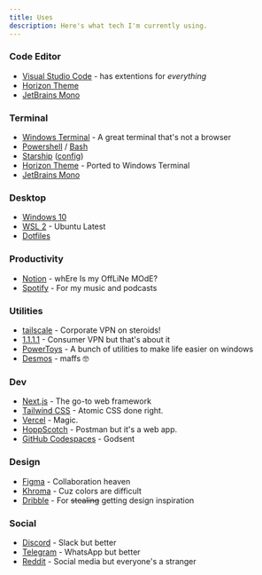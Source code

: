 ```yaml
---
title: Uses
description: Here's what tech I'm currently using.
---
```


### Code Editor

- [Visual Studio Code](https://code.visualstudio.com) - has extentions for *everything*
- [Horizon Theme](https://horizontheme.netlify.app)
- [JetBrains Mono](https://jetbrains.com/lp/mono)

### Terminal

- [Windows Terminal](https://aka.ms/terminal) - A great terminal that's not a browser
- [Powershell](https://github.com/PowerShell/PowerShell) / [Bash](https://gnu.org/software/bash)
- [Starship](https://starship.rs) ([config](https://github.com/maximousblk/dotfiles/blob/main/.config/starship.toml))
- [Horizon Theme](https://gist.github.com/maximousblk/00ccf65e8e5bd01f75a85b8c8f9bd0e6) - Ported to Windows Terminal
- [JetBrains Mono](https://jetbrains.com/lp/mono)

### Desktop

- [Windows 10](https://microsoft.com/windows)
- [WSL 2](https://docs.microsoft.com/windows/wsl) - Ubuntu Latest
- [Dotfiles](https://github.com/maximousblk/dotfiles)

### Productivity

- [Notion](https://notion.so) - whEre Is my OffLiNe MOdE?
- [Spotify](https://spotify.com) - For my music and podcasts

### Utilities

- [tailscale](https://tailscale.com) - Corporate VPN on steroids!
- [1.1.1.1](https://1.1.1.1) - Consumer VPN but that's about it
- [PowerToys](https://github.com/microsoft/PowerToys) - A bunch of utilities to make life easier on windows
- [Desmos](https://desmos.com) - maffs 🤓

### Dev
- [Next.js](https://nextjs.org) - The go-to web framework
- [Tailwind CSS](https://tailwindcss.com) - Atomic CSS done right.
- [Vercel](https://vercel.com) - Magic.
- [HoppScotch](https://hoppscotch.io) - Postman but it's a web app.
- [GitHub Codespaces](https://github.com/features/codespaces) - Godsent

### Design

- [Figma](https://figma.com) - Collaboration heaven
- [Khroma](http://khroma.co) - Cuz colors are difficult
- [Dribble](https://dribbble.com) - For ~~stealing~~ getting design inspiration

### Social

- [Discord](https://discord.com) - Slack but better
- [Telegram](https://telegram.org) - WhatsApp but better
- [Reddit](https://reddit.com) - Social media but everyone's a stranger

